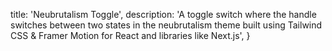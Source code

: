   title: 'Neubrutalism Toggle',
  description: 'A toggle switch where the handle switches between two states in the neubrutalism theme built using Tailwind CSS & Framer Motion for React and libraries like Next.js',
}

<BackButton href="/components/toggle" />
<ComponentPreview path="components/toggle/NeubrutalismToggle"/>
